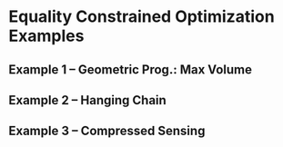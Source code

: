 # Equality Constrained Optimization Examples

## Example 1 &ndash; Geometric Prog.: Max Volume {.smaller}



## Example 2 &ndash; Hanging Chain {.smaller}


## Example 3 &ndash; Compressed Sensing {.smaller}
